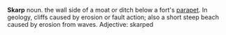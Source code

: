 '''Skarp''' noun. the wall side of a moat or ditch below a fort's [[parapet]]. In geology, cliffs caused by erosion or fault action; also a short steep beach caused by erosion from waves.
Adjective: skarped